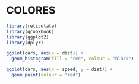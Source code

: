 # COLORES

```r
library(reticulate)
library(gcookbook)
library(ggplot2)
library(dplyr)
```

```r
ggplot(cars, aes(x = dist)) +
  geom_histogram(fill = "red", colour = "black")

ggplot(cars, aes(x = speed, y = dist)) +
  geom_point(colour = "red")
```


